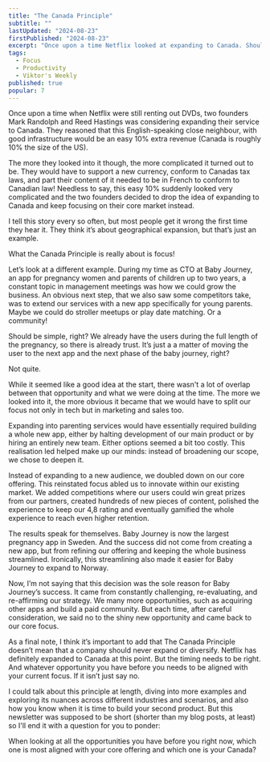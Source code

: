 ```yaml
---
title: "The Canada Principle"
subtitle: ""
lastUpdated: "2024-08-23"
firstPublished: "2024-08-23"
excerpt: "Once upon a time Netflix looked at expanding to Canada. Should be simple, right? Wrong. "
tags:
  - Focus
  - Productivity
  - Viktor's Weekly
published: true
popular: 7
---
```


Once upon a time when Netflix were still renting out DVDs, two founders Mark Randolph and Reed Hastings was considering expanding their service to Canada. They reasoned that this English-speaking close neighbour, with good infrastructure would be an easy 10% extra revenue (Canada is roughly 10% the size of the US).

The more they looked into it though, the more complicated it turned out to be. They would have to support a new currency, conform to Canadas tax laws, and part their content of it needed to be in French to conform to Canadian law! Needless to say, this easy 10% suddenly looked very complicated and the two founders decided to drop the idea of expanding to Canada and keep focusing on their core market instead.

I tell this story every so often, but most people get it wrong the first time they hear it. They think it’s about geographical expansion, but that’s just an example.

What the Canada Principle is really about is focus!

Let’s look at a different example. During my time as CTO at Baby Journey, an app for pregnancy women and parents of children up to two years, a constant topic in management meetings was how we could grow the business. An obvious next step, that we also saw some competitors take, was to extend our services with a new app specifically for young parents. Maybe we could do stroller meetups or play date matching. Or a community!

Should be simple, right? We already have the users during the full length of the pregnancy, so there is already trust. It’s just a a matter of moving the user to the next app and the next phase of the baby journey, right?

Not quite.

While it seemed like a good idea at the start, there wasn't a lot of overlap between that opportunity and what we were doing at the time. The more we looked into it, the more obvious it became that we would have to split our focus not only in tech but in marketing and sales too.

Expanding into parenting services would have essentially required building a whole new app, either by halting development of our main product or by hiring an entirely new team. Either options seemed a bit too costly. This realisation led helped make up our minds: instead of broadening our scope, we chose to deepen it.

Instead of expanding to a new audience, we doubled down on our core offering. This reinstated focus abled us to innovate within our existing market. We added competitions where our users could win great prizes from our partners, created hundreds of new pieces of content, polished the experience to keep our 4,8 rating and eventually gamified the whole experience to reach even higher retention.

The results speak for themselves. Baby Journey is now the largest pregnancy app in Sweden. And the success did not come from creating a new app, but from refining our offering and keeping the whole business streamlined. Ironically, this streamlining also made it easier for Baby Journey to expand to Norway.

Now, I’m not saying that this decision was the sole reason for Baby Journey’s success. It came from constantly challenging, re-evaluating, and re-affirming our strategy. We many more opportunities, such as acquiring other apps and build a paid community. But each time, after careful consideration, we said no to the shiny new opportunity and came back to our core focus.

As a final note, I think it’s important to add that The Canada Principle doesn’t mean that a company should never expand or diversify. Netflix has definitely expanded to Canada at this point. But the timing needs to be right. And whatever opportunity you have before you needs to be aligned with your current focus. If it isn’t just say no.

I could talk about this principle at length, diving into more examples and exploring its nuances across different industries and scenarios, and also how you know when it is time to build your second product. But this newsletter was supposed to be short (shorter than my blog posts, at least) so I'll end it with a question for you to ponder:

When looking at all the opportunities you have before you right now, which one is most aligned with your core offering and which one is your Canada?